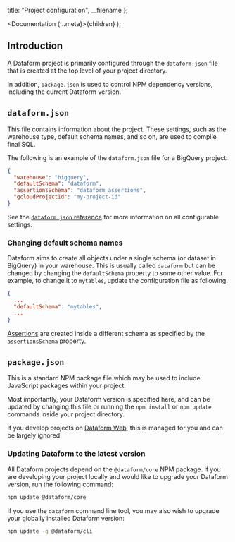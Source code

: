 
  title: "Project configuration",
  __filename
};

  <Documentation {...meta}>{children}</Documentation>
);

## Introduction

A Dataform project is primarily configured through the `dataform.json` file that is created at the top level of your project directory.

In addition, `package.json` is used to control NPM dependency versions, including the current Dataform version.

## `dataform.json`

This file contains information about the project. These settings, such as the warehouse type, default schema names, and so on, are used to compile final SQL.

The following is an example of the `dataform.json` file for a BigQuery project:

```json
{
  "warehouse": "bigquery",
  "defaultSchema": "dataform",
  "assertionsSchema": "dataform_assertions",
  "gcloudProjectId": "my-project-id"
}
```

See the [`dataform.json` reference](/reference/dataform-json) for more information on all configurable settings.

### Changing default schema names

Dataform aims to create all objects under a single schema (or dataset in BigQuery) in your warehouse. This is usually called `dataform` but can be changed
by changing the `defaultSchema` property to some other value. For example, to change it to `mytables`, update the configuration file as following:

```json
{
  ...
  "defaultSchema": "mytables",
  ...
}
```

[Assertions](/guides/assertions) are created inside a different schema as specified by the `assertionsSchema` property.

## `package.json`

This is a standard NPM package file which may be used to include JavaScript packages within your project.

Most importantly, your Dataform version is specified here, and can be updated by changing this file or running the `npm install` or `npm update` commands inside your project directory.

If you develop projects on <a target="_blank" href="https://dataform.co">Dataform Web</a>, this is managed for you and can be largely ignored.

### Updating Dataform to the latest version

All Dataform projects depend on the `@dataform/core` NPM package. If you are developing your project locally and would like to upgrade your Dataform version, run the following command:

```bash
npm update @dataform/core
```

If you use the `dataform` command line tool, you may also wish to upgrade your globally installed Dataform version:

```bash
npm update -g @dataform/cli
```
